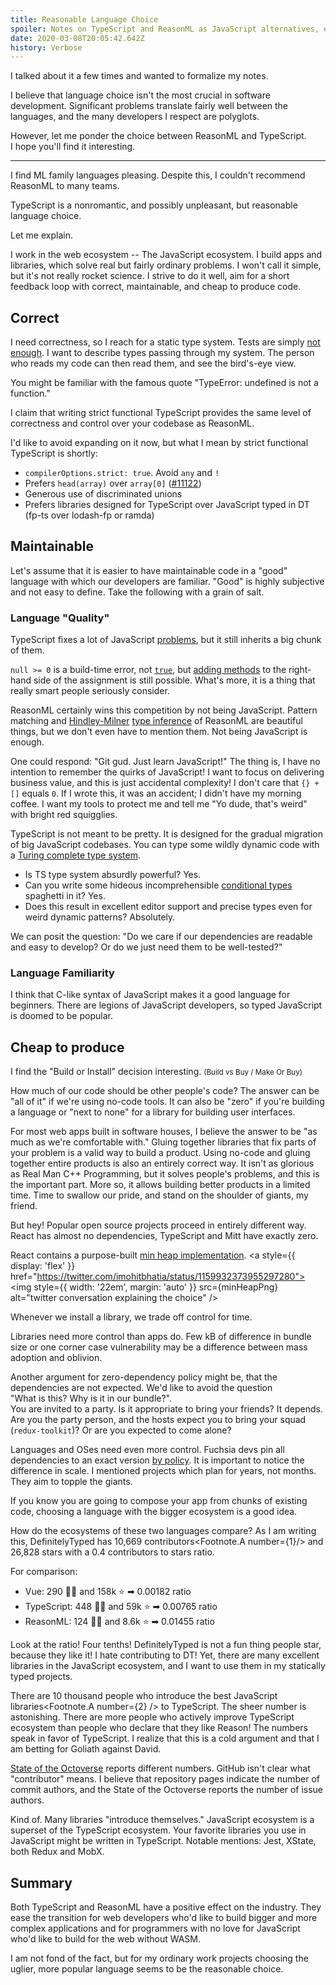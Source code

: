 ```yaml
---
title: Reasonable Language Choice
spoiler: Notes on TypeScript and ReasonML as JavaScript alternatives, ecosystems and trade-offs.
date: 2020-03-08T20:05:42.642Z
history: Verbose
---
```



<Epistemic effort>
  I talked about it a few times and wanted to formalize my notes.
</Epistemic>

I believe that language choice isn't the most crucial in software development. Significant problems translate fairly well between the languages, and the many developers I respect are polyglots.

However, let me ponder the choice between ReasonML and TypeScript. I&nbsp;hope you'll find it interesting.

---

I find ML family languages pleasing. Despite this, I couldn't recommend ReasonML to many teams.

TypeScript is a nonromantic, and possibly unpleasant, but reasonable language choice.

Let me explain.

I work in the web ecosystem -- The JavaScript ecosystem.
I build apps and libraries, which solve real but fairly ordinary problems. I won't call it simple, but it's not really rocket science. I strive to do it well, aim for a&nbsp;short feedback loop with correct, maintainable, and cheap to produce code.

## Correct

I need correctness, so I reach for a static type system.
Tests are simply [not enough][not-enough]. I want to describe types passing through my system. The person who reads my code can then read them, and see the bird's-eye view.

[not-enough]: https://css-tricks.com/types-or-tests-why-not-both

You might be familiar with the famous quote "TypeError: undefined is not a function."

I claim that writing strict functional TypeScript provides the same level of correctness and control over your codebase as ReasonML.

I'd like to avoid expanding on it now, but what I mean by strict functional TypeScript is shortly:

- `compilerOptions.strict: true`. Avoid `any` and `!`
- Prefers `head(array)` over `array[0]` ([#11122])
- Generous use of discriminated unions
- Prefers libraries designed for TypeScript over JavaScript typed in DT (fp-ts over lodash-fp or ramda)

[#11122]: https://github.com/Microsoft/TypeScript/issues/11122#issuecomment-251686473

## Maintainable

Let's assume that it is easier to have maintainable code in a "good"
language with which our developers are familiar. "Good" is highly
subjective and not easy to define. Take the following with a grain of salt.

### Language "Quality"

TypeScript fixes a lot of JavaScript [problems], but it still inherits a big chunk of them.

[problems]: https://blog.campvanilla.com/javascript-the-curious-case-of-null-0-7b131644e274

`null >= 0` is a build-time error, not [`true`][null-true], but [adding methods][adding-methods] to the right-hand side of the assignment is still possible.
What's more, it is a thing that really smart people seriously consider.

[null-true]: https://blog.campvanilla.com/javascript-the-curious-case-of-null-0-7b131644e274
[adding-methods]: https://github.com/WICG/construct-stylesheets/issues/45#issuecomment-521224893

ReasonML certainly wins this competition by not being JavaScript. Pattern matching and [Hindley-Milner] [type inference][type-inference] of ReasonML are beautiful things, but we don't even have to mention them. Not being JavaScript is enough.

[hindley-milner]: http://okmij.org/ftp/ML/generalization.html
[type-inference]: https://www.cs.cornell.edu/courses/cs3110/2016fa/l/17-inference/notes.html

One could respond: "Git gud. Just learn JavaScript!" The thing is, I have no intention to remember the quirks of JavaScript! I want to focus on delivering business value, and this is just accidental complexity! I don't care that `{} + []` equals `0`. If I wrote this, it was an accident; I didn't have my morning coffee. I want my tools to protect me and tell me "Yo dude, that's weird" with bright red squigglies.

TypeScript is not meant to be pretty. It is designed for the gradual migration of big JavaScript codebases. You can type some wildly dynamic code with a [Turing complete type system](https://github.com/Microsoft/TypeScript/issues/14833).

- Is TS type system absurdly powerful? Yes.
- Can you write some hideous incomprehensible [conditional types] spaghetti in it? Yes.
- Does this result in excellent editor support and precise types even for weird dynamic patterns? Absolutely.

[conditional types]: https://www.typescriptlang.org/docs/handbook/advanced-types.html#conditional-types

We can posit the question: "Do we care if our dependencies are readable and easy to develop? Or do we just need them to be well-tested?"

### Language Familiarity

I think that C-like syntax of JavaScript makes it a good language for beginners.
There are legions of JavaScript developers, so typed JavaScript is doomed to be popular.

## Cheap to produce

I find the "Build or Install" decision interesting. <small>(Build vs Buy / Make Or Buy)</small>

How much of our code should be other people's code? The answer can be "all of it" if we're using no-code tools. It can also be "zero" if you're building a language or "next to none" for a library for building user interfaces.

[language]: https://github.com/microsoft/TypeScript/blob/master/package.json#L132
[library]: https://github.com/facebook/react/blob/master/packages/react/package.json#L28-L31

For most web apps built in software houses, I believe the answer to be "as much as we're comfortable with."
Gluing together libraries that fix parts of your problem is a valid way to build a product. Using no-code and gluing together entire products is also an entirely correct way. It isn't as glorious as Real Man C++ Programming, but it solves people's problems, and this is the important part.
More so, it allows building better products in a limited time. Time to swallow our pride, and stand on the shoulder of giants, my friend.

[real man c++ programming]: https://www.urbandictionary.com/define.php?term=C%2B%2B&defid=2583707#.XmO26-jht3E.twitter

But hey! Popular open source projects proceed in entirely different way.
React has almost no dependencies, TypeScript and Mitt have exactly zero.


React contains a purpose-built [min heap implementation][min-heap].
<a style={{ display: 'flex' }} href="https://twitter.com/imohitbhatia/status/1159932373955297280">
  <img style={{ width: '22em', margin: 'auto' }} src={minHeapPng} alt="twitter conversation explaining the choice" />
</a>

[min-heap]: https://github.com/facebook/react/pull/16245/files

Whenever we install a library, we trade off control for time.

Libraries need more control than apps do.
Few kB of difference in bundle size or one corner case vulnerability may be a difference between mass adoption and oblivion.

Another argument for zero-dependency policy might be, that the dependencies are not expected.
We'd like to avoid the question "What&nbsp;is&nbsp;this? Why is it in our bundle?". \
You are invited to a party. Is it appropriate to bring your friends? It&nbsp;depends. Are you the party person, and the hosts expect you to bring your squad (`redux-toolkit`)? Or are you expected to come alone?

Languages and OSes need even more control. Fuchsia devs pin all dependencies to an exact version [by policy][by-policy].
It is important to notice the difference in scale. I mentioned projects which plan for years, not months. They aim to topple the giants.

[by-policy]: https://fuchsia.dev/fuchsia-src/project/policy/external_dependencies

If you know you are going to compose your app from chunks of existing code, choosing a language with the bigger ecosystem is a good idea.

How do the ecosystems of these two languages compare?
As I am writing this, DefinitelyTyped has 10,669 contributors<Footnote.A number={1}/> and 26,828 stars with a 0.4 contributors to stars ratio.

For comparison:

- Vue: 290 👩‍💻 and 158k ⭐ ➡ 0.00182 ratio
- TypeScript: 448 👩‍💻 and 59k ⭐ ➡ 0.00765 ratio
- ReasonML: 124 👩‍💻 and 8.6k ⭐ ➡ 0.01455 ratio

Look at the ratio! Four tenths! DefinitelyTyped is not a fun thing people star, because they like it! I hate contributing to DT! Yet, there are many excellent libraries in the JavaScript ecosystem, and I want to use them in my statically typed projects.

There are 10 thousand people who introduce the best JavaScript libraries<Footnote.A number={2} /> to TypeScript. The sheer number is astonishing. There are more people who actively improve TypeScript ecosystem than people who declare that they like Reason! The numbers speak in favor of TypeScript. I realize that this is a cold argument and that I am betting for Goliath against David.

<Footnote number={1}>

[State of the Octoverse][octoverse] reports different numbers. GitHub isn't clear what "contributor" means. I believe that repository pages indicate the number of commit authors, and the State of the Octoverse reports the number of issue authors.

</Footnote>

[octoverse]: https://octoverse.github.com/#top-and-trending-projects

<Footnote number={2}>

Kind of. Many libraries "introduce themselves." JavaScript ecosystem is a superset of the TypeScript ecosystem. Your favorite libraries you use in JavaScript might be written in TypeScript. Notable mentions: Jest, XState, both Redux and MobX.

</Footnote>

## Summary

Both TypeScript and ReasonML have a positive effect on the industry. They ease the transition for web developers who'd like to build bigger and more complex applications and for programmers with no love for JavaScript who'd like to build for the web without WASM.

I am not fond of the fact, but for my ordinary work projects choosing the uglier, more popular language seems to be the reasonable choice.
